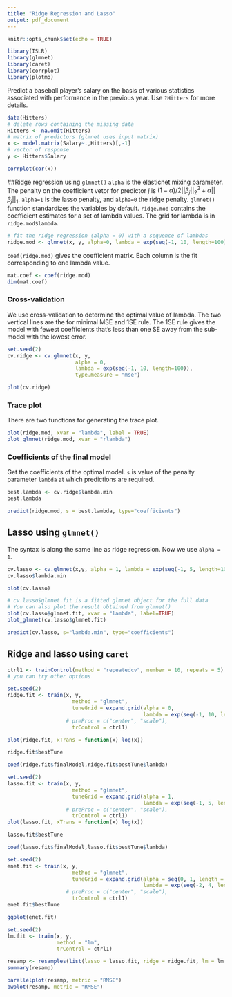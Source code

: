 ```yaml
---
title: "Ridge Regression and Lasso"
output: pdf_document
---
```


```r
knitr::opts_chunk$set(echo = TRUE)
```

```r
library(ISLR)
library(glmnet)
library(caret)
library(corrplot)
library(plotmo)
```

Predict a baseball player’s salary on the basis of various statistics associated with performance in the previous year. Use `?Hitters` for more details.

```r
data(Hitters)
# delete rows containing the missing data
Hitters <- na.omit(Hitters)
# matrix of predictors (glmnet uses input matrix)
x <- model.matrix(Salary~.,Hitters)[,-1]
# vector of response
y <- Hitters$Salary

corrplot(cor(x))
```

##Ridge regression using `glmnet()`
`alpha` is the elasticnet mixing parameter. The penalty on the coefficient vetor for predictor $j$ is $(1-\alpha)/2||\beta_j||_2^2+\alpha||\beta_j||_1$. `alpha=1` is the lasso penalty, and `alpha=0` the ridge penalty. `glmnet()` function standardizes the variables by default. `ridge.mod` contains the coefficient estimates for a set of lambda values. The grid for lambda is in `ridge.mod$lambda`. 
```r
# fit the ridge regression (alpha = 0) with a sequence of lambdas
ridge.mod <- glmnet(x, y, alpha=0, lambda = exp(seq(-1, 10, length=100)))
```
`coef(ridge.mod)` gives the coefficient matrix. Each column is the fit corresponding to one lambda value.
```r
mat.coef <- coef(ridge.mod)
dim(mat.coef)
```

### Cross-validation
We use cross-validation to determine the optimal value of lambda. The two vertical lines are the for minimal MSE and 1SE rule. The 1SE rule gives the model with fewest coefficients that's less than one SE away from the sub-model with the lowest error.
```r
set.seed(2)
cv.ridge <- cv.glmnet(x, y, 
                      alpha = 0, 
                      lambda = exp(seq(-1, 10, length=100)), 
                      type.measure = "mse")

plot(cv.ridge)
```

### Trace plot
There are two functions for generating the trace plot.
```r
plot(ridge.mod, xvar = "lambda", label = TRUE)
plot_glmnet(ridge.mod, xvar = "rlambda")
```

### Coefficients of the final model
Get the coefficients of the optimal model. `s` is value of the penalty parameter `lambda` at which predictions are required.
```r
best.lambda <- cv.ridge$lambda.min
best.lambda

predict(ridge.mod, s = best.lambda, type="coefficients")
```


## Lasso using `glmnet()`
The syntax is along the same line as ridge regression. Now we use `alpha = 1`.
```r
cv.lasso <- cv.glmnet(x,y, alpha = 1, lambda = exp(seq(-1, 5, length=100)))
cv.lasso$lambda.min
```
```r
plot(cv.lasso)
```

```r
# cv.lasso$glmnet.fit is a fitted glmnet object for the full data
# You can also plot the result obtained from glmnet()
plot(cv.lasso$glmnet.fit, xvar = "lambda", label=TRUE)
plot_glmnet(cv.lasso$glmnet.fit)
```


```r
predict(cv.lasso, s="lambda.min", type="coefficients")
```

## Ridge and lasso using `caret`

```r
ctrl1 <- trainControl(method = "repeatedcv", number = 10, repeats = 5)
# you can try other options

set.seed(2)
ridge.fit <- train(x, y,
                     method = "glmnet",
                     tuneGrid = expand.grid(alpha = 0, 
                                            lambda = exp(seq(-1, 10, length=100))),
                   # preProc = c("center", "scale"),
                     trControl = ctrl1)

plot(ridge.fit, xTrans = function(x) log(x))

ridge.fit$bestTune

coef(ridge.fit$finalModel,ridge.fit$bestTune$lambda)
```

```r
set.seed(2)
lasso.fit <- train(x, y,
                     method = "glmnet",
                     tuneGrid = expand.grid(alpha = 1, 
                                            lambda = exp(seq(-1, 5, length=100))),
                   # preProc = c("center", "scale"),
                     trControl = ctrl1)
plot(lasso.fit, xTrans = function(x) log(x))

lasso.fit$bestTune

coef(lasso.fit$finalModel,lasso.fit$bestTune$lambda)
```

```r
set.seed(2)
enet.fit <- train(x, y,
                     method = "glmnet",
                     tuneGrid = expand.grid(alpha = seq(0, 1, length = 5), 
                                            lambda = exp(seq(-2, 4, length=50))),
                   # preProc = c("center", "scale"),
                     trControl = ctrl1)
enet.fit$bestTune

ggplot(enet.fit)
```


```r
set.seed(2)
lm.fit <- train(x, y,
                method = "lm",
                trControl = ctrl1)

resamp <- resamples(list(lasso = lasso.fit, ridge = ridge.fit, lm = lm.fit))
summary(resamp)

parallelplot(resamp, metric = "RMSE")
bwplot(resamp, metric = "RMSE")
```